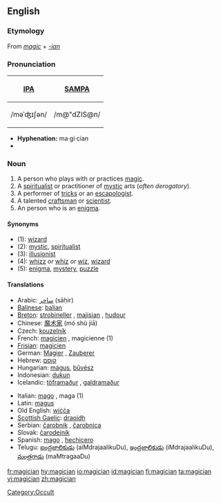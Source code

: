 ==English==

===Etymology===
From  ''[[magic]]'' + ''[[-ian]]''

===Pronunciation===
{| border=1 cellpadding=5
! [[w:IPA|IPA]] !! [[w:SAMPA|SAMPA]]
|-
| /məˈʤɪʃən/ || /m@"dZIS@n/
|}

*'''Hyphenation:''' ma·gi·cian
*{{rhymes|ɪʃən}}

===Noun===
{{en-noun}}

# A person who plays with or practices [[magic]].
# A [[spiritualist]] or practitioner of [[mystic]] arts (''often derogatory'').
# A performer of [[tricks]] or an [[escapologist]].
# A talented [[craftsman]] or [[scientist]].
# An person who is an [[enigma]].

====Synonyms====
*(1): [[wizard]]
*(2): [[mystic]], [[spiritualist]]
*(3): [[illusionist]]
*(4): [[whizz]] ''or'' [[whiz]] ''or'' [[wiz]], [[wizard]]
*(5): [[enigma]], [[mystery]], [[puzzle]]

====Translations====
{{trans-top|magician}}
*Arabic: [[ساحر]] (sāḥir)
*[[Balinese]]: [[balian]]
*[[Breton]]: [[strobineller]] {{m}}, [[majisian]] {{m}}, [[hudour]] {{m}}
*Chinese: [[魔术家]] (mó shù jiā)
*Czech: [[kouzelník]] {{m}}
*French: [[magicien]] {{m}}, magicienne {{f}} (1)
*[[Frisian]]: [[magicien]]
*German: [[Magier]] {{m}}, [[Zauberer]] {{m}}
*Hebrew: [[קוסם]] {{m}}
*Hungarian: [[mágus]], [[bűvész]]
*Indonesian: [[dukun]]
*Icelandic: [[töframaður]] {{m}}, [[galdramaður]] {{m}}
{{trans-mid}}
*Italian: [[mago]] {{m}}, maga {{f}} (1)
*Latin: [[magus]] {{m}}
*Old English: [[wicca#Old English|wiċċa]] {{m}}
*[[Scottish Gaelic]]: [[draoidh]] {{m}}
*Serbian: [[čarobnik]] {{m}}, [[čarobnica]] {{f}}
*Slovak: [[čarodejník]] {{m}}
*Spanish: [[mago]] {{m}}, [[hechicero]] {{m}}
*Telugu: [[ఐంద్రజాలికుడు]] (aiMdrajaalikuDu), [[ఇంద్రజాలికుడు]] (iMdrajaalikuDu), [[మంత్రగాడు]] (maMtragaaDu)
{{trans-bottom}}

[[Category:Occult]]

[[fr:magician]]
[[hy:magician]]
[[io:magician]]
[[id:magician]]
[[fi:magician]]
[[ta:magician]]
[[vi:magician]]
[[zh:magician]]